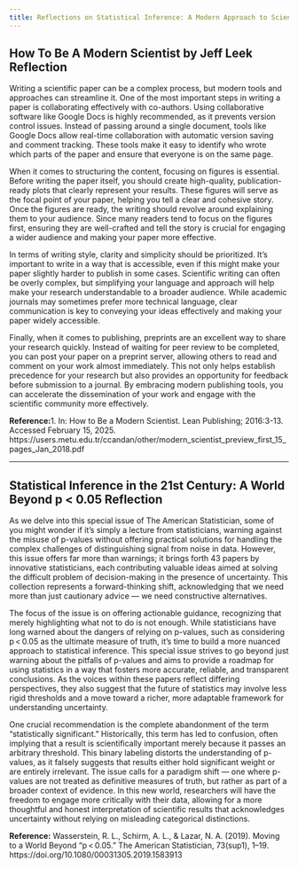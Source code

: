 ```yaml
---
title: Reflections on Statistical Inference: A Modern Approach to Science in 2025
---
```


## How To Be A Modern Scientist by Jeff Leek Reflection

<p style="text-align: justify;">
Writing a scientific paper can be a complex process, but modern tools and approaches can streamline it. One of the most important steps in writing a paper is collaborating effectively with co-authors. Using collaborative software like Google Docs is highly recommended, as it prevents version control issues. Instead of passing around a single document, tools like Google Docs allow real-time collaboration with automatic version saving and comment tracking. These tools make it easy to identify who wrote which parts of the paper and ensure that everyone is on the same page.

When it comes to structuring the content, focusing on figures is essential. Before writing the paper itself, you should create high-quality, publication-ready plots that clearly represent your results. These figures will serve as the focal point of your paper, helping you tell a clear and cohesive story. Once the figures are ready, the writing should revolve around explaining them to your audience. Since many readers tend to focus on the figures first, ensuring they are well-crafted and tell the story is crucial for engaging a wider audience and making your paper more effective.

In terms of writing style, clarity and simplicity should be prioritized. It's important to write in a way that is accessible, even if this might make your paper slightly harder to publish in some cases. Scientific writing can often be overly complex, but simplifying your language and approach will help make your research understandable to a broader audience. While academic journals may sometimes prefer more technical language, clear communication is key to conveying your ideas effectively and making your paper widely accessible.

Finally, when it comes to publishing, preprints are an excellent way to share your research quickly. Instead of waiting for peer review to be completed, you can post your paper on a preprint server, allowing others to read and comment on your work almost immediately. This not only helps establish precedence for your research but also provides an opportunity for feedback before submission to a journal. By embracing modern publishing tools, you can accelerate the dissemination of your work and engage with the scientific community more effectively.

**Reference:**1. In: How to Be a Modern Scientist. Lean Publishing; 2016:3-13. Accessed February 15, 2025. https://users.metu.edu.tr/ccandan/other/modern_scientist_preview_first_15_pages_Jan_2018.pdf
</p>

----

##  Statistical Inference in the 21st Century: A World Beyond p < 0.05 Reflection

<p style="text-align: justify;">
As we delve into this special issue of The American Statistician, some of you might wonder if it’s simply a lecture from statisticians, warning against the misuse of p-values without offering practical solutions for handling the complex challenges of distinguishing signal from noise in data. However, this issue offers far more than warnings; it brings forth 43 papers by innovative statisticians, each contributing valuable ideas aimed at solving the difficult problem of decision-making in the presence of uncertainty. This collection represents a forward-thinking shift, acknowledging that we need more than just cautionary advice — we need constructive alternatives.

The focus of the issue is on offering actionable guidance, recognizing that merely highlighting what not to do is not enough. While statisticians have long warned about the dangers of relying on p-values, such as considering p < 0.05 as the ultimate measure of truth, it’s time to build a more nuanced approach to statistical inference. This special issue strives to go beyond just warning about the pitfalls of p-values and aims to provide a roadmap for using statistics in a way that fosters more accurate, reliable, and transparent conclusions. As the voices within these papers reflect differing perspectives, they also suggest that the future of statistics may involve less rigid thresholds and a move toward a richer, more adaptable framework for understanding uncertainty.

One crucial recommendation is the complete abandonment of the term "statistically significant." Historically, this term has led to confusion, often implying that a result is scientifically important merely because it passes an arbitrary threshold. This binary labeling distorts the understanding of p-values, as it falsely suggests that results either hold significant weight or are entirely irrelevant. The issue calls for a paradigm shift — one where p-values are not treated as definitive measures of truth, but rather as part of a broader context of evidence. In this new world, researchers will have the freedom to engage more critically with their data, allowing for a more thoughtful and honest interpretation of scientific results that acknowledges uncertainty without relying on misleading categorical distinctions.

**Reference:** Wasserstein, R. L., Schirm, A. L., & Lazar, N. A. (2019). Moving to a World Beyond “p < 0.05.” The American Statistician, 73(sup1), 1–19. https://doi.org/10.1080/00031305.2019.1583913
</p>

```{=html}
```
